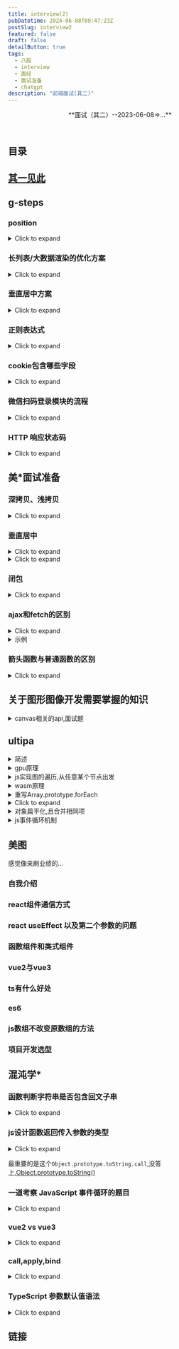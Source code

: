 ```yaml
---
title: interview(2)
pubDatetime: 2024-06-08T09:47:23Z
postSlug: interview2
featured: false
draft: false
detailButton: true
tags:
  - 八股
  - interview
  - 面经
  - 面试准备
  - chatgpt
description: "前端面试(其二)"
---
```


<header>**面试（其二）--2023-06-08=>...**</header>

## 目录

## [其一见此](/posts/interview1)

## g-steps

### position

<details>
<summary>Click to expand</summary>

position 属性被指定为从下面的值列表中选择的单个关键字.

取值

- static

该关键字指定元素使用正常的布局行为,即元素在文档常规流中当前的布局位置.此时 top, right, bottom, left 和 z-index 属性无效.

- relative

该关键字下,元素先放置在未添加定位时的位置,再在不改变页面布局的前提下调整元素位置（因此会在此元素未添加定位时所在位置留下空白）.position:relative 对 table-\*-group, table-row, table-column, table-cell, table-caption 元素无效.

- absolute

元素会被移出正常文档流,并不为元素预留空间,通过指定元素相对于最近的非 static 定位祖先元素的偏移,来确定元素位置.绝对定位的元素可以设置外边距（margins）,且不会与其他边距合并.

- fixed

元素会被移出正常文档流,并不为元素预留空间,而是通过指定元素相对于屏幕视口（viewport）的位置来指定元素位置.元素的位置在屏幕滚动时不会改变.打印时,元素会出现在的每页的固定位置.fixed 属性会创建新的层叠上下文.当元素祖先的 transform、perspective、filter 或 backdrop-filter 属性非 none 时,容器由视口改为该祖先.

- sticky

元素根据正常文档流进行定位,然后相对它的最近滚动祖先（nearest scrolling ancestor）和 containing block（最近块级祖先 nearest block-level ancestor）,包括 table-related 元素,基于 top、right、bottom 和 left 的值进行偏移.偏移值不会影响任何其他元素的位置. 该值总是创建一个新的层叠上下文（stacking context）.注意,一个 sticky 元素会“固定”在离它最近的一个拥有“滚动机制”的祖先上（当该祖先的 overflow 是 hidden、scroll、auto 或 overlay 时）,即便这个祖先不是最近的真实可滚动祖先.这有效地抑制了任何“sticky”行为（详情见 Github issue on W3C CSSWG）.

<footer class="relative text-right pr-10">
  from
  <cite class="absolute right-0">
    <a href="https://developer.mozilla.org/zh-CN/docs/Web/CSS/position">mdn</a>
  </cite>
</footer>

</details>

### 长列表/大数据渲染的优化方案

<details>
<summary>Click to expand</summary>
在前端开发中,处理长列表或大数据渲染时,需要采取优化策略以提高性能和用户体验.以下是几种常见的优化方案：

### 1. 虚拟滚动（Virtual Scrolling）

虚拟滚动是一种只渲染可视区域内的列表项的方法,避免了浏览器处理过多的DOM元素.只有当前可见的元素和少量的预渲染元素存在于DOM中,其余的元素则是虚拟的,不会被渲染.

- **实现**：通过计算可视区域和滚动位置,仅渲染可见的元素.可以使用一些库,如`react-window`、`react-virtualized`、`vue-virtual-scroll-list`等.

### 2. 分页（Pagination）

分页将数据分成多个页面,每次只加载一个页面的数据.用户可以通过分页控件来切换页面,避免一次性加载过多数据.

- **实现**：通过后端接口获取分页数据,根据当前页码请求对应的数据并渲染.

### 3. 懒加载（Lazy Loading）

懒加载是指在用户滚动到列表的底部或即将到达底部时,才加载新的数据项.这种方法可以减少初始加载时间和内存消耗.

- **实现**：监听滚动事件,当滚动到接近底部时,触发数据加载请求.

### 4. 优化数据结构和算法

处理大数据时,选择合适的数据结构和算法,可以显著提高性能.

- **实现**：使用高效的数据结构（如树、图、哈希表）和算法（如二分查找、动态规划）.

### 5. 使用Web Workers

Web Workers允许你在后台线程中运行脚本,避免阻塞主线程,适用于数据处理或计算密集型任务.

- **实现**：将计算密集型任务移到Web Worker中,主线程负责更新UI和处理用户交互.

### 6. 使用Intersection Observer API

Intersection Observer API可以用于实现懒加载,通过检测元素是否进入视口来触发加载.

- **实现**：创建一个Intersection Observer,当列表项进入视口时,加载并渲染数据.

### 示例代码：虚拟滚动实现

以下是一个使用Vue.js实现虚拟滚动的示例：

#### 1. 虚拟滚动组件

```vue
<template>
  <div class="virtual-list" ref="list" @scroll="handleScroll">
    <div class="spacer" :style="{ height: totalHeight + 'px' }"></div>
    <div
      v-for="(item, index) in visibleItems"
      :key="item.id"
      class="item"
      :style="{
        transform: `translateY(${(startIndex + index) * itemHeight}px)`,
      }"
    >
      {{ item.name }}
    </div>
  </div>
</template>

<script>
export default {
  props: {
    items: {
      type: Array,
      required: true,
    },
    itemHeight: {
      type: Number,
      required: true,
    },
    visibleCount: {
      type: Number,
      required: true,
    },
  },
  data() {
    return {
      startIndex: 0,
    };
  },
  computed: {
    totalHeight() {
      return this.items.length * this.itemHeight;
    },
    visibleItems() {
      return this.items.slice(
        this.startIndex,
        this.startIndex + this.visibleCount
      );
    },
  },
  methods: {
    handleScroll() {
      const scrollTop = this.$refs.list.scrollTop;
      this.startIndex = Math.floor(scrollTop / this.itemHeight);
    },
  },
};
</script>

<style>
.virtual-list {
  position: relative;
  overflow-y: auto;
  height: 400px; /* Example height */
}
.spacer {
  width: 100%;
}
.item {
  position: absolute;
  width: 100%;
  box-sizing: border-box;
}
</style>
```

#### 2. 使用虚拟滚动组件

```vue
<template>
  <div>
    <VirtualList :items="items" :itemHeight="50" :visibleCount="10" />
  </div>
</template>

<script>
import VirtualList from "./components/VirtualList.vue";

export default {
  components: {
    VirtualList,
  },
  data() {
    return {
      items: Array.from({ length: 1000 }, (v, k) => ({
        id: k,
        name: `Item ${k}`,
      })),
    };
  },
};
</script>
```

### 总结

长列表和大数据渲染的优化方案有很多种,具体选择哪种方案要根据实际需求和场景.虚拟滚动、分页、懒加载、优化数据结构和算法、使用Web Workers和Intersection Observer API都是常见的优化方法.通过合理运用这些方法,可以显著提高前端应用的性能和用户体验.

</details>

### 垂直居中方案

<details>
<summary>Click to expand</summary>

在前端开发中,垂直居中是一个常见的需求,根据不同的场景和要求,可以采用多种方法来实现.以下是几种常用的垂直居中方案：

### 1. Flexbox

使用Flexbox是实现垂直居中的最常用和最简便的方法之一.

```html
<div class="container">
  <div class="content">Centered Content</div>
</div>

<style>
  .container {
    display: flex;
    justify-content: center; /* 水平居中 */
    align-items: center; /* 垂直居中 */
    height: 100vh; /* 示例高度 */
    border: 1px solid black; /* 示例边框 */
  }
  .content {
    border: 1px solid red; /* 示例内容边框 */
  }
</style>
```

### 2. Grid Layout

使用CSS Grid布局也可以轻松实现垂直居中.

```html
<div class="container">
  <div class="content">Centered Content</div>
</div>

<style>
  .container {
    display: grid;
    place-items: center; /* 水平和垂直居中 */
    height: 100vh; /* 示例高度 */
    border: 1px solid black; /* 示例边框 */
  }
  .content {
    border: 1px solid red; /* 示例内容边框 */
  }
</style>
```

### 3. 使用绝对定位和transform

结合绝对定位和transform可以实现垂直居中.

```html
<div class="container">
  <div class="content">Centered Content</div>
</div>

<style>
  .container {
    position: relative;
    height: 100vh; /* 示例高度 */
    border: 1px solid black; /* 示例边框 */
  }
  .content {
    position: absolute;
    top: 50%;
    left: 50%;
    transform: translate(-50%, -50%);
    border: 1px solid red; /* 示例内容边框 */
  }
</style>
```

### 4. Table布局

使用表格布局的垂直居中方法适用于需要兼容旧版浏览器的情况.

```html
<div class="container">
  <div class="content">Centered Content</div>
</div>

<style>
  .container {
    display: table;
    height: 100vh; /* 示例高度 */
    width: 100%; /* 示例宽度 */
    border: 1px solid black; /* 示例边框 */
  }
  .content {
    display: table-cell;
    vertical-align: middle;
    text-align: center; /* 水平居中 */
    border: 1px solid red; /* 示例内容边框 */
  }
</style>
```

### 5. Line-Height方法（适用于单行文本）

对于单行文本,可以通过设置`line-height`等于容器高度来实现垂直居中.

```html
<div class="container">
  <div class="content">Centered Text</div>
</div>

<style>
  .container {
    height: 100px; /* 示例高度 */
    line-height: 100px; /* 行高等于高度 */
    text-align: center; /* 水平居中 */
    border: 1px solid black; /* 示例边框 */
  }
  .content {
    display: inline-block;
    vertical-align: middle; /* 兼容内联元素 */
    border: 1px solid red; /* 示例内容边框 */
  }
</style>
```

### 6. Flexbox with Column Direction

当子元素高度不确定时,可以使用Flexbox的列方向布局来实现垂直居中.

```html
<div class="container">
  <div class="content">Centered Content</div>
</div>

<style>
  .container {
    display: flex;
    flex-direction: column;
    justify-content: center; /* 垂直居中 */
    align-items: center; /* 水平居中 */
    height: 100vh; /* 示例高度 */
    border: 1px solid black; /* 示例边框 */
  }
  .content {
    border: 1px solid red; /* 示例内容边框 */
  }
</style>
```

### 总结

以上几种方法可以根据不同的场景和需求选择使用.Flexbox和Grid是最推荐的方法,因为它们简单且强大,适用于大多数现代浏览器.对于需要兼容旧版浏览器的项目,可以选择使用表格布局或绝对定位的方法.通过合理运用这些方法,可以轻松实现元素的垂直居中.

</details>

### 正则表达式

<details>
<summary>Click to expand</summary>

在JavaScript中,使用正则表达式（Regular Expression）来匹配邮箱地址是一种常见需求.一个匹配邮箱的正则表达式需要能够处理各种常见的邮箱格式,并且考虑一些边缘情况.以下是一个较为常用和健壮的匹配邮箱地址的正则表达式：

```javascript
const emailRegex = /^[a-zA-Z0-9._%+-]+@[a-zA-Z0-9.-]+\.[a-zA-Z]{2,}$/;

// 测试一些邮箱地址
const emails = [
  "example@example.com",
  "user.name+tag+sorting@example.com",
  "user_name@example.co.in",
  "user-name@sub.example.com",
  "user@sub-domain.example.com",
  "invalid-email@.com",
  "@example.com",
  "plainaddress",
  "email.example.com",
  "email@example@example.com",
  "email@111.222.333.44444",
];

emails.forEach(email => {
  console.log(`${email}: ${emailRegex.test(email)}`);
});
```

### 解释正则表达式

- `^`：匹配输入的开始位置.
- `[a-zA-Z0-9._%+-]+`：匹配邮箱用户名部分,可以包含字母、数字、点（`.`）、下划线（`_`）、百分号（`%`）、加号（`+`）和减号（`-`）.这部分要求至少一个字符.
- `@`：匹配邮箱地址中的`@`符号.
- `[a-zA-Z0-9.-]+`：匹配域名部分,可以包含字母、数字、点（`.`）和减号（`-`）.这部分要求至少一个字符.
- `\.`：匹配域名与顶级域之间的点（`.`）.
- `[a-zA-Z]{2,}`：匹配顶级域名部分,要求至少两个字母.
- `$`：匹配输入的结束位置.

### 使用示例

可以使用这个正则表达式来验证邮箱地址,如下：

```javascript
const email = "example@example.com";
const isValid = emailRegex.test(email);
console.log(`Is the email valid? ${isValid}`); // 输出: Is the email valid? true
```

### 注意事项

- 这个正则表达式没有考虑所有可能的邮箱格式,因为邮箱地址规范非常复杂.如果需要更复杂的验证,可以使用一些库,比如`validator`库中的`isEmail`函数.
- 不同的应用场景可能需要不同的验证规则,使用前请根据具体需求进行调整.

</details>

### cookie包含哪些字段

<details>
<summary>Click to expand</summary>

HTTP Cookie 是在服务器和客户端之间存储和传递少量数据的一种方式.Cookie 包含多个字段,每个字段都携带不同的信息.以下是Cookie的主要字段：

1. **Name**（名称）

   - 描述：Cookie 的名称,标识这个 Cookie 的唯一键.
   - 示例：`sessionId`

2. **Value**（值）

   - 描述：Cookie 的值,存储具体的数据.
   - 示例：`38afes7a8`

3. **Domain**（域）

   - 描述：指定哪些域可以访问这个 Cookie.如果没有指定,则默认是创建该 Cookie 的域（不含子域）.
   - 示例：`.example.com`（允许所有子域访问）

4. **Path**（路径）

   - 描述：指定这个 Cookie 对哪个路径可见.默认是创建该 Cookie 的路径（不含子路径）.
   - 示例：`/account`（只有在访问 `/account` 路径时,浏览器才会发送这个 Cookie）

5. **Expires**（过期时间）

   - 描述：设置 Cookie 的过期时间,绝对时间.如果设置了这个字段,当时间到期时,浏览器会自动删除这个 Cookie.
   - 示例：`Expires=Wed, 09 Jun 2021 10:18:14 GMT`

6. **Max-Age**

   - 描述：设置 Cookie 的过期时间,相对时间（秒）.比 `Expires` 更精确,优先级也更高.
   - 示例：`Max-Age=3600`（表示 Cookie 会在 3600 秒后过期）

7. **Secure**（安全）

   - 描述：指定 Cookie 只能通过 HTTPS 协议发送.设置了这个字段后,Cookie 只能在加密的请求中发送.
   - 示例：`Secure`

8. **HttpOnly**

   - 描述：指定 Cookie 不能通过 JavaScript 的 `Document.cookie` 访问.防止跨站脚本（XSS）攻击获取 Cookie.
   - 示例：`HttpOnly`

9. **SameSite**
   - 描述：防止跨站请求伪造（CSRF）攻击,指定 Cookie 的发送策略.
     - `Strict`：完全禁止第三方网站请求带上这个 Cookie.
     - `Lax`：大部分情况禁止第三方网站请求带上这个 Cookie,除非是导航到目标网址的 GET 请求.
     - `None`：允许跨站请求携带这个 Cookie,但必须设置 `Secure` 字段.
   - 示例：`SameSite=Lax`

### 示例

下面是一个包含所有主要字段的 Cookie 示例：

```http
Set-Cookie: sessionId=38afes7a8; Domain=example.com; Path=/; Expires=Wed, 09 Jun 2021 10:18:14 GMT; Max-Age=3600; Secure; HttpOnly; SameSite=Lax
```

### 详细解释

- `sessionId=38afes7a8`: Cookie 的名称是 `sessionId`,值是 `38afes7a8`.
- `Domain=example.com`: 这个 Cookie 对 `example.com` 及其子域可见.
- `Path=/`: 这个 Cookie 对整个网站可见.
- `Expires=Wed, 09 Jun 2021 10:18:14 GMT`: 这个 Cookie 会在 2021 年 6 月 9 日 10:18:14 到期.
- `Max-Age=3600`: 这个 Cookie 会在 3600 秒后过期.
- `Secure`: 这个 Cookie 只能通过 HTTPS 发送.
- `HttpOnly`: 这个 Cookie 不能被 JavaScript 访问.
- `SameSite=Lax`: 这个 Cookie 的发送策略是 Lax.

### 注意事项

- **Domain 和 Path**：确保设置正确,否则 Cookie 可能不会被发送到服务器.
- **Secure**：在处理敏感信息时,应设置此属性以确保 Cookie 仅通过加密连接发送.
- **HttpOnly**：保护 Cookie 免受 XSS 攻击.
- **SameSite**：根据需要选择合适的策略,以防范 CSRF 攻击.

了解并正确设置这些字段,有助于确保 Cookie 的安全和正确传输.

</details>

### 微信扫码登录模块的流程

<details>
<summary>Click to expand</summary>

微信扫码登录是一种常见的第三方登录方式,通过扫描二维码,用户可以快速登录到网站或应用.以下是微信扫码登录模块的详细流程：

### 1. 申请并配置微信开放平台

- **申请微信开放平台账号**：注册并登录微信开放平台.
- **创建应用**：在微信开放平台创建一个新的应用,获取`AppID`和`AppSecret`.
- **配置域名**：在微信开放平台的应用设置中配置授权回调域名.

### 2. 在前端显示二维码

- **向微信请求二维码**：前端向后端发起请求,后端请求微信接口生成登录二维码.
- **显示二维码**：前端将生成的二维码展示给用户.

### 3. 用户扫描二维码

- **打开微信扫一扫**：用户使用微信客户端扫描二维码.
- **确认授权**：用户在微信客户端确认授权登录.

### 4. 微信回调并获取临时登录凭证（`code`）

- **微信回调**：用户确认授权后,微信会重定向到回调地址,并携带临时凭证（`code`）.
- **获取临时凭证**：前端通过URL参数获取`code`.

### 5. 后端使用临时凭证获取访问令牌

- **请求微信接口**：后端使用`AppID`、`AppSecret`和`code`请求微信的接口,获取访问令牌和用户信息.

### 6. 获取用户信息并登录

- **请求用户信息**：后端使用访问令牌请求微信用户信息接口,获取用户的详细信息.
- **创建或更新用户**：根据获取的用户信息,创建新用户或更新已有用户的信息.
- **生成会话**：后端生成登录会话,返回给前端,完成登录流程.

### 详细流程图

1. **前端显示二维码**

   - 前端请求后端API：`GET /api/wechat/qrcode`
   - 后端调用微信接口生成二维码并返回给前端
   - 前端显示二维码

2. **用户扫描二维码**

   - 用户使用微信客户端扫描二维码

3. **微信回调并获取`code`**

   - 微信重定向到回调地址：`https://yourdomain.com/callback?code=CODE`
   - 前端获取URL中的`code`

4. **后端获取访问令牌**

   - 前端将`code`发送给后端：`POST /api/wechat/login`
   - 后端请求微信接口：`https://api.weixin.qq.com/sns/oauth2/access_token?appid=APPID&secret=SECRET&code=CODE&grant_type=authorization_code`
   - 微信返回访问令牌和用户信息

5. **后端获取用户信息并登录**
   - 后端使用访问令牌请求微信用户信息接口：`https://api.weixin.qq.com/sns/userinfo?access_token=ACCESS_TOKEN&openid=OPENID`
   - 微信返回用户信息
   - 后端创建或更新用户信息,生成会话并返回给前端
   - 前端接收会话信息,完成登录

### 示例代码

#### 前端代码

```html
<!doctype html>
<html lang="en">
  <head>
    <meta charset="UTF-8" />
    <title>微信扫码登录</title>
    <script src="https://cdn.bootcdn.net/ajax/libs/jquery/3.6.0/jquery.min.js"></script>
  </head>
  <body>
    <div id="qrcode"></div>

    <script>
      $(document).ready(function () {
        $.get("/api/wechat/qrcode", function (data) {
          $("#qrcode").html('<img src="' + data.qrCodeUrl + '" />');
        });

        function checkLoginStatus() {
          $.get("/api/wechat/check-login", function (data) {
            if (data.loggedIn) {
              window.location.href = "/dashboard"; // 登录成功跳转
            } else {
              setTimeout(checkLoginStatus, 1000); // 未登录,继续轮询
            }
          });
        }

        checkLoginStatus();
      });
    </script>
  </body>
</html>
```

#### 后端代码（Node.js 示例）

```javascript
const express = require("express");
const axios = require("axios");
const app = express();
const port = 3000;

const appID = "YOUR_APPID";
const appSecret = "YOUR_APPSECRET";
const redirectUri = "https://yourdomain.com/callback";

let qrCodeUrl;

// 生成二维码
app.get("/api/wechat/qrcode", (req, res) => {
  const state = "random_state_string"; // 用于防止CSRF攻击
  qrCodeUrl = `https://open.weixin.qq.com/connect/qrconnect?appid=${appID}&redirect_uri=${encodeURIComponent(
    redirectUri
  )}&response_type=code&scope=snsapi_login&state=${state}#wechat_redirect`;
  res.json({ qrCodeUrl });
});

// 回调处理
app.get("/callback", async (req, res) => {
  const code = req.query.code;
  const url = `https://api.weixin.qq.com/sns/oauth2/access_token?appid=${appID}&secret=${appSecret}&code=${code}&grant_type=authorization_code`;
  const response = await axios.get(url);
  const accessToken = response.data.access_token;
  const openId = response.data.openid;

  // 获取用户信息
  const userInfoUrl = `https://api.weixin.qq.com/sns/userinfo?access_token=${accessToken}&openid=${openId}`;
  const userInfoResponse = await axios.get(userInfoUrl);
  const userInfo = userInfoResponse.data;

  // 创建或更新用户信息,生成会话（示例代码）
  // 假设你有一个用户数据库,可以根据 userInfo.openid 查找或创建用户
  // 这里直接返回成功登录页面
  res.send(`<script>window.location.href='/dashboard';</script>`);
});

// 检查登录状态（轮询示例）
app.get("/api/wechat/check-login", (req, res) => {
  // 根据你的应用逻辑,检查用户是否已登录
  const loggedIn = true; // 这里是示例,应该根据实际登录状态返回
  res.json({ loggedIn });
});

app.listen(port, () => {
  console.log(`Server running at http://localhost:${port}`);
});
```

### 总结

微信扫码登录的流程主要包括：

1. 申请并配置微信开放平台.
2. 前端显示二维码.
3. 用户扫描二维码并确认授权.
4. 微信回调并获取临时登录凭证.
5. 后端使用凭证获取访问令牌和用户信息.
6. 后端创建或更新用户信息,并生成登录会话.

通过上述步骤,可以实现一个完整的微信扫码登录模块.

</details>

### HTTP 响应状态码

<details>
<summary>Click to expand</summary>

HTTP 响应状态码是服务器返回给客户端的三位数字代码,用于表示 HTTP 请求的处理结果.以下是常见的 HTTP 响应状态码及其解释：

### 1xx: Informational (信息性状态码)

- **100 Continue**：服务器已接收到请求头,客户端可以继续发送请求体.
- **101 Switching Protocols**：服务器将遵从客户端的请求切换到另一个协议.

### 2xx: Success (成功状态码)

- **200 OK**：请求成功,服务器返回请求的资源.
- **201 Created**：请求成功并且服务器创建了新的资源.
- **202 Accepted**：服务器已接受请求,但尚未处理.
- **204 No Content**：服务器成功处理了请求,但没有返回任何内容.

### 3xx: Redirection (重定向状态码)

- **301 Moved Permanently**：请求的资源已永久移动到新 URL.
- **302 Found**：请求的资源临时移动到新 URL.
- **303 See Other**：请求的资源可以在另一个 URL 通过 GET 方法获取.
- **304 Not Modified**：资源未修改,自上次请求以来未改变.
- **307 Temporary Redirect**：请求的资源临时移动到新 URL,且应该使用原有的 HTTP 方法进行请求.
- **308 Permanent Redirect**：请求的资源永久移动到新 URL,且应该使用原有的 HTTP 方法进行请求.

### 4xx: Client Error (客户端错误状态码)

- **400 Bad Request**：请求无效或语法错误.
- **401 Unauthorized**：请求需要身份验证.
- **403 Forbidden**：服务器拒绝请求,即使身份验证成功.
- **404 Not Found**：请求的资源不存在.
- **405 Method Not Allowed**：请求方法不被允许.
- **408 Request Timeout**：服务器等待客户端发送请求时间过长,超时.
- **409 Conflict**：请求与服务器的当前状态冲突.
- **410 Gone**：请求的资源已永久删除,不再可用.
- **413 Payload Too Large**：请求体过大,服务器无法处理.
- **414 URI Too Long**：请求的 URI 过长,服务器无法处理.
- **415 Unsupported Media Type**：请求的媒体格式不受支持.
- **429 Too Many Requests**：客户端在一定时间内发送了太多请求.

### 5xx: Server Error (服务器错误状态码)

- **500 Internal Server Error**：服务器内部错误,无法完成请求.
- **501 Not Implemented**：服务器不支持请求的功能.
- **502 Bad Gateway**：服务器作为网关或代理时,从上游服务器接收到无效响应.
- **503 Service Unavailable**：服务器暂时不可用（超载或维护）.
- **504 Gateway Timeout**：服务器作为网关或代理时,未能及时从上游服务器接收到响应.
- **505 HTTP Version Not Supported**：服务器不支持请求中使用的 HTTP 版本.

### 详细解释和使用场景

#### 200 OK

- **解释**：请求已成功,服务器返回请求的资源.
- **使用场景**：GET 请求成功返回资源、POST 请求成功返回处理结果等.

#### 201 Created

- **解释**：请求已成功,并且服务器创建了一个新的资源.
- **使用场景**：POST 请求成功创建资源,如新用户注册、添加新条目等.

#### 301 Moved Permanently

- **解释**：请求的资源已永久移动到新 URL,客户端应使用新 URL 进行访问.
- **使用场景**：网站重构,旧链接永久重定向到新链接.

#### 401 Unauthorized

- **解释**：请求需要用户身份验证.
- **使用场景**：访问受保护的资源时,需要用户登录或提供 API 密钥.

#### 403 Forbidden

- **解释**：服务器理解请求但拒绝执行.
- **使用场景**：用户权限不足,无法访问资源.

#### 404 Not Found

- **解释**：请求的资源在服务器上不存在.
- **使用场景**：用户访问了不存在的网页或资源.

#### 500 Internal Server Error

- **解释**：服务器遇到未知错误,无法完成请求.
- **使用场景**：服务器端代码错误、异常处理失败等.

#### 503 Service Unavailable

- **解释**：服务器当前无法处理请求,可能会在短时间内恢复.
- **使用场景**：服务器维护、过载时返回.

### 总结

HTTP 响应状态码提供了丰富的信息,帮助开发者理解和处理客户端与服务器之间的通信.了解和正确使用这些状态码,有助于提升应用程序的健壮性和用户体验.

</details>

## 美\*面试准备

### 深拷贝、浅拷贝

<details>
<summary>Click to expand</summary>

在编程中,拷贝对象时有两种主要方式：浅拷贝和深拷贝.了解这两种拷贝方式对于处理复杂数据结构非常重要,特别是在需要维护数据一致性和防止意外修改时.

### 浅拷贝

浅拷贝是对对象的顶层属性进行拷贝,如果属性是引用类型（如对象或数组）,那么拷贝的是引用地址,因此修改其中一个对象的引用类型属性,会影响到另一个对象.

#### 实现方式

1. **使用Object.assign()**

```javascript
const original = { a: 1, b: { c: 2 } };
const copy = Object.assign({}, original);

copy.b.c = 3;
console.log(original.b.c); // 输出: 3,原对象也被修改
```

2. **使用扩展运算符（spread syntax）**

```javascript
const original = { a: 1, b: { c: 2 } };
const copy = { ...original };

copy.b.c = 3;
console.log(original.b.c); // 输出: 3,原对象也被修改
```

### 深拷贝

深拷贝会递归地拷贝对象的所有层级,包括所有嵌套的对象和数组,因此拷贝后的对象与原对象完全独立,互不影响.

#### 实现方式

1. **使用 JSON 序列化和反序列化**

```javascript
const original = { a: 1, b: { c: 2 } };
const copy = JSON.parse(JSON.stringify(original));

copy.b.c = 3;
console.log(original.b.c); // 输出: 2,原对象未被修改
```

注意：这种方法不适用于拷贝包含函数、`undefined`、`Date`等特殊对象类型的对象.

2. **使用递归函数**

```javascript
function deepClone(obj) {
  if (obj === null || typeof obj !== "object") {
    return obj;
  }

  if (Array.isArray(obj)) {
    const copy = [];
    for (let i = 0; i < obj.length; i++) {
      copy[i] = deepClone(obj[i]);
    }
    return copy;
  }

  const copy = {};
  for (const key in obj) {
    if (obj.hasOwnProperty(key)) {
      copy[key] = deepClone(obj[key]);
    }
  }
  return copy;
}

const original = { a: 1, b: { c: 2 } };
const copy = deepClone(original);

copy.b.c = 3;
console.log(original.b.c); // 输出: 2,原对象未被修改
```

### 何时使用浅拷贝和深拷贝

- **浅拷贝**：

  - 适用于只需要拷贝对象的顶层属性时.
  - 当对象的嵌套层次较浅,并且嵌套对象不需要独立于原对象时.
  - 性能相对较好,因为不需要递归处理嵌套对象.

- **深拷贝**：
  - 适用于需要完全独立的对象副本时,尤其是处理嵌套对象时.
  - 对象层次较深,且嵌套对象需要独立于原对象时.
  - 性能相对较差,因为需要递归处理所有层级的对象.

### 总结

理解浅拷贝和深拷贝的区别以及如何实现它们,对于避免数据引用带来的副作用非常重要.在实际开发中,应根据具体需求选择适合的拷贝方式,以确保程序的正确性和性能.

</details>

### 垂直居中

<details>
<summary>Click to expand</summary>

使用 Tailwind CSS 实现垂直居中可以通过多种方法完成.以下是一些常见的实现方式：

### 1. 使用 Flexbox

```html
<div class="h-screen flex items-center">
  <div class="content">居中内容</div>
</div>
```

解释：

- `h-screen`: 设置容器的高度为视口高度.
- `flex`: 使容器成为 flex 容器.
- `items-center`: 垂直居中内容.

### 2. 使用 Grid 布局

```html
<div class="h-screen grid place-items-center">
  <div class="content">居中内容</div>
</div>
```

解释：

- `h-screen`: 设置容器的高度为视口高度.
- `grid`: 使容器成为 grid 容器.
- `place-items-center`: 同时水平和垂直居中内容.

### 3. 使用绝对定位和 transform

```html
<div class="relative h-screen">
  <div class="absolute top-1/2 transform -translate-y-1/2">居中内容</div>
</div>
```

解释：

- `relative`: 使容器相对定位.
- `h-screen`: 设置容器的高度为视口高度.
- `absolute`: 使内容绝对定位.
- `top-1/2`: 将内容的顶部定位在容器高度的一半.
- `transform -translate-y-1/2`: 使用 transform 将内容向上移动自身高度的一半,实现垂直居中.

### 4. 使用内联块和负边距

这种方法适用于已知元素高度的情况.

```html
<div class="relative h-screen">
  <div class="inline-block align-middle">
    <!-- This empty span is used to vertically center the inline-block element -->
    <span class="inline-block h-full align-middle"></span>
    <div class="inline-block align-middle">居中内容</div>
  </div>
</div>
```

解释：

- `relative`: 使容器相对定位.
- `h-screen`: 设置容器的高度为视口高度.
- `inline-block align-middle`: 使用 `inline-block` 和 `align-middle` 来实现垂直居中.

### 5. 使用表格布局

```html
<div class="table w-full h-screen">
  <div class="table-cell align-middle">居中内容</div>
</div>
```

解释：

- `table`: 使容器显示为表格.
- `w-full h-screen`: 设置容器的宽度为 100% 和高度为视口高度.
- `table-cell align-middle`: 使用表格单元格的垂直居中对齐方式.

### 示例总结

以上示例中,使用 Flexbox 和 Grid 是最推荐的方法,因为它们更现代化且灵活,能够适应各种布局需求.Tailwind CSS 提供了便捷的工具类,可以轻松实现这些布局.

选择哪种方法取决于你的具体需求和布局情况,通常情况下 Flexbox 是最常用的方式.

</details>

<details>
<summary>Click to expand</summary>

- flex

```html
<div class="h-[100px] flex items-center bg-black my-10">
  <div class="bg-white">居中内容</div>
</div>
```

<div class="h-[100px] flex items-center bg-black my-10">
  <div class="bg-white text-black">居中内容</div>
</div>

- transform

```html
<div class="relative bg-black h-[100px]">
  <div class="absolute top-1/2 -translate-y-1/2 bg-white">居中内容</div>
</div>
```

<div class="relative bg-black h-[100px]">
  <div class="absolute top-1/2 -translate-y-1/2 bg-white text-black">
    居中内容
  </div>
</div>

</details>

### 闭包

<details>
<summary>Click to expand</summary>
闭包是 JavaScript（以及其他编程语言）中的一个重要概念,它允许函数访问并操作它们外部作用域（即定义它们的环境）中的变量.理解闭包对于编写高效、模块化和可维护的代码非常重要.以下是对闭包的详细解释：

### 闭包的定义

闭包是指函数在定义时,能够记住并访问其词法作用域（即在函数定义时的环境）中的变量,即使函数在其定义的词法作用域之外执行.

### 闭包的原理

在 JavaScript 中,每当一个函数被创建时,闭包就会被创建.函数内部可以访问到其外部的变量,即使在该函数外部执行时,仍然能够访问这些变量.

### 例子

#### 基本例子

```javascript
function outerFunction() {
  let outerVariable = "I am outside!";

  function innerFunction() {
    console.log(outerVariable); // 可以访问到 outerVariable
  }

  return innerFunction;
}

const myInnerFunction = outerFunction();
myInnerFunction(); // 输出: I am outside!
```

在这个例子中,`innerFunction` 是一个闭包,因为它可以访问并“记住” `outerFunction` 作用域中的 `outerVariable`,即使 `outerFunction` 已经执行完毕.

#### 更复杂的例子

```javascript
function createCounter() {
  let count = 0;

  return {
    increment: function () {
      count++;
      console.log(count);
    },
    decrement: function () {
      count--;
      console.log(count);
    },
  };
}

const counter = createCounter();
counter.increment(); // 输出: 1
counter.increment(); // 输出: 2
counter.decrement(); // 输出: 1
```

在这个例子中,`createCounter` 返回一个对象,这个对象包含两个方法 `increment` 和 `decrement`.这两个方法都是闭包,因为它们可以访问 `createCounter` 作用域中的 `count` 变量.

### 闭包的应用场景

1. **数据封装**：
   闭包可以用于创建私有变量和方法,从而实现数据封装.

   ```javascript
   function createPrivateCounter() {
     let count = 0;
     return {
       increment: function () {
         count++;
         console.log(count);
       },
       getCount: function () {
         return count;
       },
     };
   }

   const privateCounter = createPrivateCounter();
   privateCounter.increment(); // 输出: 1
   console.log(privateCounter.getCount()); // 输出: 1
   ```

2. **函数工厂**：
   闭包可以用于创建函数工厂,根据传入的参数生成不同的函数.

   ```javascript
   function createGreeting(greeting) {
     return function (name) {
       console.log(greeting + ", " + name);
     };
   }

   const sayHello = createGreeting("Hello");
   const sayHi = createGreeting("Hi");

   sayHello("Alice"); // 输出: Hello, Alice
   sayHi("Bob"); // 输出: Hi, Bob
   ```

3. **回调函数和事件处理**：
   闭包常用于回调函数和事件处理,确保在异步操作中仍然能够访问正确的变量.

   ```javascript
   function delayedGreeting(name) {
     setTimeout(function () {
       console.log("Hello, " + name);
     }, 1000);
   }

   delayedGreeting("Alice"); // 1秒后输出: Hello, Alice
   ```

### 闭包的注意事项

1. **内存泄漏**：
   由于闭包会保留对其外部作用域变量的引用,可能会导致内存泄漏.因此,需要注意避免过度使用闭包,尤其是在创建大量对象时.

2. **性能问题**：
   使用闭包可能会增加内存使用,影响性能.在高性能要求的场景中,需要谨慎使用闭包.

### 总结

闭包是 JavaScript 中非常强大且重要的概念,理解闭包有助于编写更灵活、模块化和安全的代码.通过闭包,可以实现数据封装、创建函数工厂、处理回调函数和事件等功能.然而,在使用闭包时,也需要注意可能带来的内存泄漏和性能问题.

</details>

### ajax和fetch的区别

<details>
<summary>Click to expand</summary>

Ajax（Asynchronous JavaScript and XML）和 Fetch 都是用于在 Web 应用程序中进行网络请求的技术,但它们之间有一些重要的区别.

### 1. 发展历史

- **Ajax**：Ajax 是一种传统的技术,最初是由 Microsoft 的工程师 Jesse James Garrett 在 2005 年提出的概念.它通过使用 XMLHttpRequest 对象实现在不重新加载整个页面的情况下与服务器进行数据交换.
- **Fetch**：Fetch 是 Web API 的一部分,是现代浏览器原生提供的一种方式,用于发起和处理 HTTP 请求.Fetch 在 ES6 中被引入,旨在提供一种更简洁、更强大的方式来进行网络请求.

### 2. API 设计

- **Ajax**：Ajax 使用 XMLHttpRequest 对象来执行异步请求,并提供了一种事件驱动的编程模型,例如 `onreadystatechange` 事件和回调函数.
- **Fetch**：Fetch 提供了一组现代化的 API,使用 Promise 对象进行异步操作.它使用 `fetch()` 方法来发送请求,并返回一个 Promise 对象,可以通过 `.then()` 方法处理响应.

### 3. 使用方法

- **Ajax**：使用 Ajax 时,需要手动创建 XMLHttpRequest 对象,然后设置请求的参数（例如 URL、请求方法、请求头等）,最后通过调用 `open()` 和 `send()` 方法来发送请求.此外,需要在 `onreadystatechange` 事件中处理响应.

- **Fetch**：Fetch 使用更简单的 API.只需调用 `fetch()` 方法,并传入要请求的 URL 和选项参数即可.Fetch 会返回一个 Promise 对象,可以通过 `.then()` 方法来处理响应,也可以使用 `async/await` 语法来处理异步操作.

### 4. 支持性

- **Ajax**：Ajax 是一个老旧的技术,但由于其广泛的应用,目前几乎所有的主流浏览器都支持 XMLHttpRequest 对象,因此可以在大多数环境中使用.

- **Fetch**：Fetch 是一种现代化的 API,它的支持性取决于浏览器对 ES6 和 Fetch API 的支持.目前,大多数主流浏览器（包括 Chrome、Firefox、Safari 和 Edge）都支持 Fetch,但在某些老旧的浏览器中可能需要使用 Polyfill 进行兼容处理.

### 5. 功能和特性

- **Ajax**：Ajax 是一个相对底层的技术,只提供了基本的异步请求和响应处理功能.对于复杂的功能,例如跨域请求、请求取消、请求超时等,需要额外的代码来实现.

- **Fetch**：Fetch 是一个更高级、更现代化的 API,提供了更多的功能和特性.例如,Fetch 支持 Promise 对象、可自定义请求头、可配置请求缓存模式、支持跨域请求和请求取消等功能.

### 6. 使用场景

- **Ajax**：由于其传统的、较低级别的 API 设计,Ajax 更适用于简单的数据交换场景,例如从服务器加载一些数据或提交表单等.

- **Fetch**：由于其现代化的 API 设计和丰富的功能特性,Fetch 更适用于复杂的数据交互场景,例如处理 RESTful API、执行 GraphQL 查询、使用 Service Worker 进行离线缓存等.

### 总结

Ajax 和 Fetch 都是用于在 Web 应用程序中进行网络请求的技术,但它们之间有着明显的区别.Ajax 是一种传统的技术,使用 XMLHttpRequest 对象进行异步请求；而 Fetch 是一种现代化的 API,使用 Promise 对象进行异步操作,并提供了更简洁、更强大的功能和特性.在选择使用哪种技术时,需要根据具体的需求和环境来进行考虑.

</details>

<details>
<summary>示例</summary>

下面我将为你提供一个简单的示例,分别演示如何使用 Ajax 和 Fetch 发起 GET 请求,获取远程服务器上的数据.

### 使用 Ajax 发起 GET 请求

```html
<!doctype html>
<html lang="en">
  <head>
    <meta charset="UTF-8" />
    <meta name="viewport" content="width=device-width, initial-scale=1.0" />
    <title>Ajax GET Request</title>
  </head>
  <body>
    <div id="result"></div>

    <script>
      // 创建 XMLHttpRequest 对象
      var xhr = new XMLHttpRequest();

      // 配置请求
      xhr.open("GET", "https://jsonplaceholder.typicode.com/posts/1", true);

      // 注册事件处理程序,处理请求完成时的操作
      xhr.onreadystatechange = function () {
        if (xhr.readyState === XMLHttpRequest.DONE) {
          if (xhr.status === 200) {
            // 处理成功响应
            document.getElementById("result").textContent = xhr.responseText;
          } else {
            // 处理请求失败
            console.error("Request failed:", xhr.status);
          }
        }
      };

      // 发送请求
      xhr.send();
    </script>
  </body>
</html>
```

### 使用 Fetch 发起 GET 请求

```html
<!doctype html>
<html lang="en">
  <head>
    <meta charset="UTF-8" />
    <meta name="viewport" content="width=device-width, initial-scale=1.0" />
    <title>Fetch GET Request</title>
  </head>
  <body>
    <div id="result"></div>

    <script>
      // 发起 GET 请求
      fetch("https://jsonplaceholder.typicode.com/posts/1")
        .then(response => {
          // 检查请求状态
          if (!response.ok) {
            throw new Error("Network response was not ok");
          }
          // 将响应转换为 JSON 格式
          return response.json();
        })
        .then(data => {
          // 处理 JSON 数据
          document.getElementById("result").textContent = JSON.stringify(data);
        })
        .catch(error => {
          // 处理请求错误
          console.error("There was a problem with the fetch operation:", error);
        });
    </script>
  </body>
</html>
```

这两个示例都会向 https://jsonplaceholder.typicode.com/posts/1 发起 GET 请求,并将响应数据显示在页面上.Ajax 示例使用 XMLHttpRequest 对象,而 Fetch 示例使用 Fetch API,你可以对比两者之间的差异.

</details>

### 箭头函数与普通函数的区别

<details>
<summary>Click to expand</summary>
箭头函数和普通函数在 JavaScript 中有一些重要的区别,这些区别涉及到函数的行为、作用域、this 关键字等方面.

### 1. 语法形式

- **普通函数**：使用 `function` 关键字定义函数.

  ```javascript
  function regularFunction() {
    // 函数体
  }
  ```

- **箭头函数**：使用 `=>` 符号定义函数.

  ```javascript
  const arrowFunction = () => {
    // 函数体
  };
  ```

### 2. this 关键字的绑定

- **普通函数**：普通函数的 this 关键字在函数被调用时动态绑定,取决于调用它的上下文.

- **箭头函数**：箭头函数的 this 关键字指向其定义时的词法作用域,而不是调用时的上下文.

### 3. arguments 对象

- **普通函数**：普通函数中可以使用 `arguments` 对象来访问传递给函数的参数列表.

- **箭头函数**：箭头函数没有自己的 `arguments` 对象,但可以使用剩余参数语法 `...args` 来获取参数列表.

### 4. new 关键字的使用

- **普通函数**：普通函数可以作为构造函数使用,通过 `new` 关键字调用,创建一个新的对象.

- **箭头函数**：箭头函数不能被用作构造函数,不能通过 `new` 关键字来调用.

### 5. 嵌套函数的行为

- **普通函数**：普通函数的嵌套函数中的 this 关键字会动态绑定,取决于调用嵌套函数的上下文.

- **箭头函数**：箭头函数的嵌套函数中的 this 关键字继承自外部箭头函数,指向外部词法作用域.

### 6. 返回值

- **普通函数**：普通函数可以有多个返回值,并且可以使用 `return` 语句来返回值.

- **箭头函数**：箭头函数可以有一个返回值,并且如果函数体只有一条表达式,则可以省略 `{}` 和 `return` 关键字.

### 总结

箭头函数和普通函数之间有一些重要的区别,特别是在 this 关键字的绑定、arguments 对象的使用、作为构造函数的行为等方面.根据具体的需求和上下文,选择合适的函数形式是非常重要的.箭头函数适用于简单的函数表达式,以及在不需要动态绑定 this 的情况下；而普通函数适用于更复杂的函数逻辑,以及需要作为构造函数使用的情况.

</details>

## 关于图形图像开发需要掌握的知识

<details>
<summary>canvas相关的api,面试题</summary>

在面试中,涉及 HTML5 Canvas 的问题可能会涵盖基础知识、API 的使用、实际应用场景以及性能优化等方面.以下是一些常见的面试问题以及相应的解答和示例代码：

### 基础知识

1. **什么是 Canvas？Canvas 的用途是什么？**

   - **回答**：Canvas 是 HTML5 提供的一个用于绘制图形的元素.通过 JavaScript 可以在上面绘制各种图形,如线条、矩形、圆形、文本、图像等,常用于游戏开发、数据可视化、图像处理等.

2. **如何在 HTML 中创建 Canvas 元素？**
   - **回答**：可以使用 `<canvas>` 标签创建 Canvas 元素,并设置宽度和高度.
   - **示例**：

```html
<canvas id="myCanvas" width="500" height="400"></canvas>
```

3. **如何获取 Canvas 的绘图上下文？有什么类型的绘图上下文？**
   - **回答**：可以使用 `getContext` 方法获取绘图上下文,常用的上下文类型是 "2d" 和 "webgl".
   - **示例**：

```javascript
const canvas = document.getElementById("myCanvas");
const ctx = canvas.getContext("2d");
```

### API 使用

4. **如何绘制一个矩形？**
   - **回答**：可以使用 `fillRect` 方法绘制填充的矩形,或使用 `strokeRect` 方法绘制矩形边框.
   - **示例**：

```javascript
ctx.fillStyle = "blue";
ctx.fillRect(50, 50, 150, 100);

ctx.strokeStyle = "red";
ctx.strokeRect(50, 50, 150, 100);
```


<RectDemo />

5. **如何绘制一条直线？**
   - **回答**：可以使用 `moveTo` 方法设置起点,使用 `lineTo` 方法设置终点,然后用 `stroke` 方法绘制.
   - **示例**：

```javascript
ctx.beginPath();
ctx.moveTo(50, 50);
ctx.lineTo(200, 200);
ctx.stroke();
```


<LineDemo />

6. **如何绘制圆形或弧形？** - **回答**：可以使用 `arc` 方法绘制圆形或弧形. - **示例**：

```javascript
ctx.beginPath();
ctx.arc(150, 100, 50, 0, Math.PI * 2); // 圆形 ctx.fill();
```


<ArcDemo />

`void ctx.arc(x, y, radius, startAngle, endAngle, anticlockwise);`

1. **如何绘制文本？**
   - **回答**：可以使用 `fillText` 或 `strokeText` 方法绘制填充或边框文本.
   - **示例**：

```javascript
ctx.font = "30px Arial";
ctx.fillStyle = "green";
ctx.fillText("Hello Canvas", 50, 150);

ctx.strokeStyle = "blue";
ctx.strokeText("Hello Canvas", 50, 200);
```

8. **如何绘制图像？**
   - **回答**：可以使用 `drawImage` 方法绘制图像.
   - **示例**：

```javascript
const img = new Image();
img.src = "path/to/image.webp";
img.onload = () => {
  ctx.drawImage(img, 50, 50, 200, 150);
};
```

### 实际应用

9. **如何清空 Canvas？**
   - **回答**：可以使用 `clearRect` 方法清空 Canvas.
   - **示例**：

```javascript
ctx.clearRect(0, 0, canvas.width, canvas.height);
```

10. **如何在 Canvas 中处理动画？**
    - **回答**：可以使用 `requestAnimationFrame` 方法创建动画循环.
    - **示例**：

```javascript
let x = 0;
function animate() {
  ctx.clearRect(0, 0, canvas.width, canvas.height);
  ctx.fillRect(x, 50, 50, 50);
  x += 1;
  requestAnimationFrame(animate);
}
animate();
```

### 性能优化

11. **Canvas 性能优化的一些方法是什么？**
    - **回答**：可以使用离屏 Canvas、减少重绘区域、优化绘图算法、使用 `requestAnimationFrame` 进行动画控制等方法进行性能优化.

### 高级问题

12. **Canvas 与 SVG 的区别是什么？什么时候使用 Canvas,什么时候使用 SVG？**
    - **回答**：Canvas 是立即模式绘图,适合大量像素操作和动画,SVG 是保留模式绘图,适合静态矢量图和可交互的图形.Canvas 用于游戏、图像处理等需要高性能绘制的场景,SVG 用于需要高质量和可缩放图形的场景.

### 示例项目

13. **如何在 Canvas 上实现一个简单的绘图应用？**
    - **回答**：需要处理鼠标事件来绘制图形.
    - **示例**：

```javascript
const canvas = document.getElementById("myCanvas");
const ctx = canvas.getContext("2d");
let drawing = false;

canvas.addEventListener("mousedown", () => {
  drawing = true;
});
canvas.addEventListener("mouseup", () => {
  drawing = false;
  ctx.beginPath();
});
canvas.addEventListener("mousemove", draw);

function draw(event) {
  if (!drawing) return;
  ctx.lineWidth = 5;
  ctx.lineCap = "round";
  ctx.strokeStyle = "black";
  ctx.lineTo(
    event.clientX - canvas.offsetLeft,
    event.clientY - canvas.offsetTop
  );
  ctx.stroke();
  ctx.beginPath();
  ctx.moveTo(
    event.clientX - canvas.offsetLeft,
    event.clientY - canvas.offsetTop
  );
}
```


<DrawDemo />

优化一下的astro组件

```astro
---

---

<canvas id="drawCanvas" class="bg-white m-auto"></canvas>

<script>
  document.addEventListener("DOMContentLoaded", () => {
    const canvas = document.getElementById("drawCanvas") as HTMLCanvasElement;

    canvas.width = window.innerWidth*3/4;
    canvas.height = window.innerHeight;
    const ctx = canvas.getContext("2d");
    let drawing = false;

    canvas.addEventListener("mousedown", startDrawing);
    canvas.addEventListener("mouseup", stopDrawing);
    canvas.addEventListener("mousemove", draw);

    function startDrawing(event) {
      drawing = true;
      draw(event); // 开始绘图时立即画一个点
    }

    function stopDrawing() {
      drawing = false;
      ctx.beginPath(); // 开始一个新的路径,以防止连接上一个绘图
    }

    function draw(event) {
      if (!drawing) return;

      // 获取 Canvas 元素的边界框
      const rect = canvas.getBoundingClientRect();

      // 计算相对于 Canvas 的坐标
      const x = (event.clientX - rect.left) * (canvas.width / rect.width);
      const y = (event.clientY - rect.top) * (canvas.height / rect.height);

      ctx.lineWidth = 5;
      ctx.lineCap = "round";
      ctx.strokeStyle = "black";
      ctx.lineTo(x, y); // 画到新的点
      ctx.stroke(); // 绘制路径
      ctx.beginPath(); // 开始一个新的路径
      ctx.moveTo(x, y); // 将路径移动到新的点
    }
  });
</script>

```

通过这些问题和回答,你可以系统地复习和准备与 Canvas 相关的面试内容.

</details>

## ultipa

<details>
<summary>简述</summary>

笔试,图的遍历,wasm,promise等原理,重写array.prototype.foreach,最高效方案解决数组交集,对象扁平化,gpu工作原理<br/>
面试,原型链/事件循环/深浅拷贝/获取数据类型

</details>

<details>
<summary>gpu原理</summary>

图形处理器（GPU,Graphics Processing Unit）是一种专门用于处理图形计算任务的处理器.与中央处理器（CPU）相比,GPU具有更多的并行处理能力,能够更高效地处理大量数据和复杂计算.GPU的工作原理涉及以下几个关键概念：

### 1. 并行计算架构

GPU设计的核心理念是并行计算.传统的CPU有少量的高性能核心,专注于串行计算任务,而GPU拥有数百甚至数千个较小的处理核心,能够同时处理大量的并行任务.这使得GPU非常适合用于图形渲染、科学计算和机器学习等需要大量并行计算的领域.

### 2. 流处理器（Streaming Processors）

GPU中的基本计算单元是流处理器（也称为着色器核心）.每个流处理器可以独立地执行指令集合,但通常这些处理器被组织成块,称为“线程块”或“工作组”,这些块内的处理器可以共享数据和同步.

### 3. 硬件线程

GPU的另一个重要特性是其硬件线程支持.每个处理核心能够管理多个硬件线程,当一个线程在等待数据时,核心可以切换到另一个线程继续工作,从而有效地隐藏内存访问延迟.这种特性使得GPU在处理需要大量内存访问的任务时效率更高.

### 4. 内存架构

GPU通常有多个层次的内存,包括寄存器、共享内存、全局内存和常量内存等.共享内存和寄存器具有较低的访问延迟,适合频繁访问的数据,而全局内存则提供大容量存储,适合存放需要大量访问的数据.GPU的内存架构设计也是为了优化并行计算性能.

### 5. 图形渲染管线

在图形处理方面,GPU使用了图形渲染管线的概念.图形渲染管线包括多个阶段,如顶点着色、曲面细分、几何着色、光栅化、片段着色和后处理等.每个阶段负责特定的图形处理任务,这些任务可以在多个处理器上并行执行,从而提高渲染效率.

### 6. 编程模型

为了充分利用GPU的并行计算能力,需要使用专门的编程模型和API,如CUDA（Compute Unified Device Architecture）和OpenCL（Open Computing Language）.这些工具允许开发者编写能够在GPU上高效运行的并行代码.

### 总结

GPU通过其高度并行的架构、硬件线程支持、多层次的内存架构以及专门的编程模型,能够高效地处理大量并行计算任务.这使得GPU在图形渲染、科学计算和机器学习等领域具有显著的优势.

</details>

<details>
<summary>js实现图的遍历,从任意某个节点出发</summary>

在JavaScript中,实现图的遍历有两种常见的方法：深度优先搜索（DFS）和广度优先搜索（BFS）.下面分别展示这两种方法的实现.

### 深度优先搜索（DFS）

深度优先搜索从起始节点开始,沿着路径一直走到底部（没有未访问的邻居）,然后回溯,寻找下一条路径.

以下是DFS的实现代码：

```javascript
class Graph {
  constructor() {
    this.adjacencyList = new Map();
  }

  addVertex(vertex) {
    if (!this.adjacencyList.has(vertex)) {
      this.adjacencyList.set(vertex, []);
    }
  }

  addEdge(vertex1, vertex2) {
    if (this.adjacencyList.has(vertex1) && this.adjacencyList.has(vertex2)) {
      this.adjacencyList.get(vertex1).push(vertex2);
      this.adjacencyList.get(vertex2).push(vertex1); // For undirected graph
    }
  }

  dfs(start) {
    const visited = new Set();
    this.dfsRecursive(start, visited);
  }

  dfsRecursive(vertex, visited) {
    if (!vertex) return;
    visited.add(vertex);
    console.log(vertex);
    const neighbors = this.adjacencyList.get(vertex);
    for (let neighbor of neighbors) {
      if (!visited.has(neighbor)) {
        this.dfsRecursive(neighbor, visited);
      }
    }
  }
}

// 示例
const graph = new Graph();
graph.addVertex("A");
graph.addVertex("B");
graph.addVertex("C");
graph.addVertex("D");
graph.addVertex("E");
graph.addEdge("A", "B");
graph.addEdge("A", "C");
graph.addEdge("B", "D");
graph.addEdge("C", "E");
graph.addEdge("D", "E");

console.log("DFS Traversal:");
graph.dfs("A");
```

### 广度优先搜索（BFS）

广度优先搜索从起始节点开始,首先访问所有直接邻居,然后依次访问每个邻居的邻居.

以下是BFS的实现代码：

```javascript
class Graph {
  constructor() {
    this.adjacencyList = new Map();
  }

  addVertex(vertex) {
    if (!this.adjacencyList.has(vertex)) {
      this.adjacencyList.set(vertex, []);
    }
  }

  addEdge(vertex1, vertex2) {
    if (this.adjacencyList.has(vertex1) && this.adjacencyList.has(vertex2)) {
      this.adjacencyList.get(vertex1).push(vertex2);
      this.adjacencyList.get(vertex2).push(vertex1); // For undirected graph
    }
  }

  bfs(start) {
    const visited = new Set();
    const queue = [start];
    visited.add(start);

    while (queue.length > 0) {
      const vertex = queue.shift();
      console.log(vertex);
      const neighbors = this.adjacencyList.get(vertex);
      for (let neighbor of neighbors) {
        if (!visited.has(neighbor)) {
          visited.add(neighbor);
          queue.push(neighbor);
        }
      }
    }
  }
}

// 示例
const graph = new Graph();
graph.addVertex("A");
graph.addVertex("B");
graph.addVertex("C");
graph.addVertex("D");
graph.addVertex("E");
graph.addEdge("A", "B");
graph.addEdge("A", "C");
graph.addEdge("B", "D");
graph.addEdge("C", "E");
graph.addEdge("D", "E");

console.log("BFS Traversal:");
graph.bfs("A");
```

### 总结

以上代码展示了如何在JavaScript中实现图的遍历,包括深度优先搜索（DFS）和广度优先搜索（BFS）.DFS通过递归访问每个节点的邻居,直到没有未访问的邻居为止；BFS通过队列依次访问每个节点及其所有邻居.你可以根据需要选择合适的方法来遍历图结构.

</details>

<details>
<summary>wasm原理</summary>

WebAssembly（Wasm）是一种二进制指令格式,旨在作为可移植、性能高效的目标代码,用于浏览器和其他环境.它的设计初衷是为了在网页上运行性能接近原生的应用程序,同时具有跨平台和安全性的特性.以下是WebAssembly的基本原理和关键特性：

### 1. 编译目标

WebAssembly并不是一种编程语言,而是一种可以被多种高级语言编译成的目标格式.例如,C、C++、Rust等语言可以通过编译器（如Emscripten、Rust编译器等）编译成Wasm代码.这些编译器将高级语言代码转换成WebAssembly的二进制格式.

### 2. 二进制格式

WebAssembly使用紧凑的二进制格式,这种格式不仅可以提高加载速度和解析速度,还可以减少网络传输时间.与传统的JavaScript代码相比,二进制格式的WebAssembly文件通常更小、更高效.

### 3. 线性内存

WebAssembly使用线性内存模型,这是一块连续的内存块,可以通过指针进行访问.WebAssembly模块可以在初始化时请求一定量的内存,并可以在运行时动态增长.这种内存模型使得WebAssembly非常适合用于需要高性能和高效内存管理的应用程序.

### 4. 栈机器架构

WebAssembly采用了栈机器架构,这意味着指令大多在栈上操作.操作数被压入栈中,指令执行时从栈中弹出操作数并将结果压回栈中.栈机器架构的优势在于其实现简单,易于生成代码,并且能有效利用现代CPU的性能特性.

### 5. 模块化设计

WebAssembly模块是WebAssembly代码的基本单位.一个模块可以包含多个函数、全局变量、内存和表.模块之间可以相互调用,并通过导入和导出进行交互.这种模块化设计使得WebAssembly可以方便地进行代码重用和分离.

### 6. 安全性

WebAssembly通过沙箱执行环境提供高安全性.每个WebAssembly模块在一个独立的执行环境中运行,无法直接访问宿主环境的资源.这种设计防止了恶意代码对宿主系统的破坏,确保了运行时的安全性.

### 7. 与JavaScript的互操作性

WebAssembly与JavaScript紧密集成,可以相互调用.JavaScript代码可以通过WebAssembly的JavaScript API加载和执行WebAssembly模块,而WebAssembly模块也可以调用JavaScript函数.这种互操作性使得WebAssembly可以与现有的JavaScript应用无缝集成.

### 工作原理示例

1. **编译代码**：将C/C++/Rust等代码编译为WebAssembly模块（`.wasm`文件）.
2. **加载和实例化**：在浏览器中使用JavaScript API加载并实例化WebAssembly模块.
3. **调用函数**：通过JavaScript调用WebAssembly模块中的函数,或者让WebAssembly模块调用JavaScript函数.

```javascript
// JavaScript代码加载和使用WebAssembly模块
fetch("example.wasm")
  .then(response => response.arrayBuffer())
  .then(bytes => WebAssembly.instantiate(bytes))
  .then(results => {
    const instance = results.instance;
    // 调用WebAssembly模块中的函数
    instance.exports.myFunction();
  });
```

### 总结

WebAssembly是一种高效的二进制格式,旨在提供接近原生性能的网页应用程序.它通过编译目标、多语言支持、紧凑的二进制格式、线性内存模型、栈机器架构、模块化设计、安全性以及与JavaScript的互操作性,为开发者提供了一种强大的工具,用于在浏览器和其他环境中运行高性能的应用程序.

</details>

<details>
<summary>重写Array.prototype.forEach</summary>

重写 `Array.prototype.forEach` 方法的核心思路是保存原来的 `forEach` 方法,然后定义一个新的方法来实现我们想要的功能.新的方法应该遵循原始 `forEach` 方法的规范,同时添加我们自己的逻辑.

下面是用原生 JavaScript 重写 `Array.prototype.forEach` 的具体步骤：

1. 保存原始的 `Array.prototype.forEach` 方法.
2. 定义新的 `forEach` 方法,添加自定义逻辑,同时调用原始方法来确保原有功能不丢失.

以下是实现代码：

```javascript
// 保存原始的 Array.prototype.forEach 方法
const originalForEach = Array.prototype.forEach;

// 重写 Array.prototype.forEach 方法
Array.prototype.forEach = function (callback, thisArg) {
  // 检查 callback 是否为函数
  if (typeof callback !== "function") {
    throw new TypeError(callback + " is not a function");
  }

  // 获取数组长度
  const length = this.length;

  // 自定义逻辑：打印数组长度
  console.log("Array length:", length);

  // 使用 for 循环实现遍历
  for (let i = 0; i < length; i++) {
    // 检查数组是否包含当前索引
    if (i in this) {
      const element = this[i];

      // 自定义逻辑：打印索引和元素
      console.log("Index:", i, "Element:", element);

      // 调用用户提供的回调函数
      callback.call(thisArg, element, i, this);
    }
  }

  // 自定义逻辑：打印遍历结束
  console.log("Traversal complete.");
};

// 测试新定义的 forEach 方法
const arr = [1, 2, 3, 4, 5];
arr.forEach(function (element, index, array) {
  console.log("Callback:", element);
});
```

### 代码解释

1. **保存原始方法**：

   ```javascript
   const originalForEach = Array.prototype.forEach;
   ```

   这一步保存了原始的 `forEach` 方法,以防止丢失其原有功能.

2. **重写 `forEach` 方法**：

   ```javascript
   Array.prototype.forEach = function (callback, thisArg) {
     // 检查 callback 是否为函数
     if (typeof callback !== "function") {
       throw new TypeError(callback + " is not a function");
     }

     // 获取数组长度
     const length = this.length;

     // 自定义逻辑：打印数组长度
     console.log("Array length:", length);

     // 使用 for 循环实现遍历
     for (let i = 0; i < length; i++) {
       // 检查数组是否包含当前索引
       if (i in this) {
         const element = this[i];

         // 自定义逻辑：打印索引和元素
         console.log("Index:", i, "Element:", element);

         // 调用用户提供的回调函数
         callback.call(thisArg, element, i, this);
       }
     }

     // 自定义逻辑：打印遍历结束
     console.log("Traversal complete.");
   };
   ```

3. **测试新的 `forEach` 方法**：
   ```javascript
   const arr = [1, 2, 3, 4, 5];
   arr.forEach(function (element, index, array) {
     console.log("Callback:", element);
   });
   ```
   这段代码演示了如何使用新的 `forEach` 方法遍历数组,并打印出自定义信息和回调函数中的元素.

### 注意事项

- **类型检查**：新的 `forEach` 方法中添加了对 `callback` 是否为函数的检查,以确保调用时不会出现类型错误.
- **索引检查**：在遍历过程中检查索引是否在数组中（`if (i in this)`）,以处理稀疏数组的情况.
- **性能影响**：重写 `Array.prototype.forEach` 会影响所有数组的遍历行为,因此要谨慎使用,特别是在性能敏感的代码中.
- **兼容性问题**：如果多个库或代码片段都尝试重写 `forEach`,可能会导致冲突和不可预期的行为.

通过上述步骤,你可以在确保不破坏原始功能的前提下,重写 `Array.prototype.forEach` 方法,并添加自定义逻辑.

</details>

<details>
<summary>Click to expand</summary>

要高效地解决两个数组的交集问题,最常见的方法是利用集合（Set）的特性.集合可以高效地进行查找操作,从而使交集运算变得更快.以下是详细步骤：

1. 将一个数组转换为集合（Set）,以利用集合的高效查找特性.
2. 遍历另一个数组,检查元素是否在集合中.

这种方法的时间复杂度接近 O(n + m),其中 n 和 m 分别是两个数组的长度.

### 示例代码

以下是用 JavaScript 实现的高效求两个数组交集的方法：

```javascript
function intersection(arr1, arr2) {
  // 将较小的数组转换为集合
  const set1 = new Set(arr1);
  const result = [];

  // 遍历较大的数组,检查元素是否在集合中
  for (let item of arr2) {
    if (set1.has(item)) {
      result.push(item);
      // 移除已找到的元素,避免重复结果
      set1.delete(item);
    }
  }

  return result;
}

// 示例
const array1 = [1, 2, 2, 3, 4, 5];
const array2 = [2, 2, 3, 5, 6];
const result = intersection(array1, array2);
console.log(result); // 输出: [2, 3, 5]
```

### 代码解释

1. **转换为集合**：

   ```javascript
   const set1 = new Set(arr1);
   ```

   这一步将第一个数组转换为集合,以利用集合的高效查找特性.

2. **遍历和查找**：
   ```javascript
   for (let item of arr2) {
     if (set1.has(item)) {
       result.push(item);
       set1.delete(item); // 移除已找到的元素,避免重复结果
     }
   }
   ```
   这一步遍历第二个数组,并检查元素是否在第一个数组转换的集合中.如果在集合中,则将该元素添加到结果数组中,并从集合中删除该元素以避免重复结果.

### 优化

为了进一步优化,可以在转换数组为集合之前,先比较两个数组的长度,将较小的数组转换为集合.这可以减少集合的构建和查找操作的时间.

```javascript
function intersection(arr1, arr2) {
  // 将较小的数组转换为集合
  if (arr1.length > arr2.length) {
    [arr1, arr2] = [arr2, arr1];
  }

  const set1 = new Set(arr1);
  const result = [];

  // 遍历较大的数组,检查元素是否在集合中
  for (let item of arr2) {
    if (set1.has(item)) {
      result.push(item);
      set1.delete(item); // 移除已找到的元素,避免重复结果
    }
  }

  return result;
}

// 示例
const array1 = [1, 2, 2, 3, 4, 5];
const array2 = [2, 2, 3, 5, 6];
const result = intersection(array1, array2);
console.log(result); // 输出: [2, 3, 5]
```

这种优化确保了在处理数组交集时,始终将较小的数组转换为集合,从而减少了不必要的查找操作,提高了整体效率.

### 结论

利用集合来高效求解两个数组的交集是一个常见且高效的方案.它利用了集合的高效查找特性,使得交集运算的时间复杂度接近 O(n + m),是处理这种问题的最佳实践之一.

</details>

<details>
<summary>对象扁平化,且合并相同项</summary>

要实现对象的扁平化并合并相同项,可以采用递归的方式来处理.首先,需要遍历对象的每个属性,将嵌套的属性展开为一级属性,并将具有相同键的属性值合并为一个数组.以下是一个实现对象扁平化并合并相同项的 JavaScript 函数：

```javascript
function flattenAndMerge(obj) {
  const result = {};

  function flatten(obj, prefix = "") {
    for (let key in obj) {
      if (obj.hasOwnProperty(key)) {
        const newKey = prefix ? `${prefix}.${key}` : key;
        if (typeof obj[key] === "object" && obj[key] !== null) {
          flatten(obj[key], newKey);
        } else {
          if (result[newKey]) {
            result[newKey].push(obj[key]);
          } else {
            result[newKey] = [obj[key]];
          }
        }
      }
    }
  }

  flatten(obj);

  // 将合并的数组拼接为单个值
  for (let key in result) {
    if (result[key].length === 1) {
      result[key] = result[key][0];
    }
  }

  return result;
}

// 示例
const obj = {
  a: {
    b: 1,
    c: {
      d: 2,
      e: 3,
    },
  },
  f: {
    g: 4,
    h: {
      i: 5,
    },
  },
  j: 6,
};

const flattened = flattenAndMerge(obj);
console.log(flattened);
```

### 函数解释

1. `flattenAndMerge` 函数接受一个嵌套对象作为参数,并返回扁平化并合并相同项后的结果.
2. `flatten` 函数是一个递归函数,用于遍历对象并将其扁平化.它接受两个参数：要扁平化的对象和当前属性的前缀.
3. 在 `flatten` 函数中,使用 `for...in` 循环遍历对象的每个属性.
4. 如果属性值是一个对象,则递归调用 `flatten` 函数.
5. 如果属性值是一个基本类型,则将其添加到结果对象中,如果已经存在相同键的属性,则将其值合并为数组.
6. 最后,将合并的数组拼接为单个值.

### 示例结果

对于给定的示例对象：

```javascript
const obj = {
  a: {
    b: 1,
    c: {
      d: 2,
      e: 3,
    },
  },
  f: {
    g: 4,
    h: {
      i: 5,
    },
  },
  j: 6,
};
```

函数的输出结果为：

```javascript
{
    "a.b": 1,
    "a.c.d": 2,
    "a.c.e": 3,
    "f.g": 4,
    "f.h.i": 5,
    "j": 6
}
```

其中,属性已经被扁平化,并且具有相同键的属性值被合并为数组.

</details>

<details>
<summary>js事件循环机制</summary>

JavaScript 的事件循环（Event Loop）是一种实现并发的机制,用于处理异步操作.它是 JavaScript 运行时环境（如浏览器或 Node.js）提供的一种机制,用于协调执行代码和处理事件的顺序.事件循环机制主要包括以下几个部分：

### 1. 调用栈（Call Stack）

调用栈是一个存储函数调用的栈结构,用于跟踪程序的执行状态.当调用函数时,会将该函数推入调用栈中,当函数执行完成后,会将其从调用栈中弹出.调用栈是 JavaScript 单线程执行代码的基础.

### 2. 任务队列（Task Queue）

任务队列是一个先进先出（FIFO）的队列,用于存储待执行的任务.在浏览器环境中,任务队列通常分为宏任务队列（macrotask queue）和微任务队列（microtask queue）两种类型.

- **宏任务队列（macrotask queue）**：包含一些宏观任务,例如 setTimeout、setInterval、I/O 操作等.
- **微任务队列（microtask queue）**：包含一些微观任务,例如 Promise 的回调、MutationObserver 等.

### 3. 事件循环（Event Loop）

事件循环是一个持续运行的循环,负责从任务队列中取出任务并执行.它的工作原理如下：

1. 从宏任务队列中取出一个任务,将其推入调用栈中执行,直到调用栈为空.
2. 当调用栈为空时,事件循环会检查微任务队列是否为空,如果不为空,则依次取出微任务执行,直到微任务队列为空.
3. 如果宏任务队列和微任务队列都为空,则事件循环会等待新的任务被添加到任务队列中,然后继续执行.

### 示例

下面是一个简单的示例,演示了 JavaScript 中的事件循环机制：

```javascript
console.log("Script Start");

setTimeout(function () {
  console.log("setTimeout");
}, 0);

Promise.resolve().then(function () {
  console.log("Promise");
});

console.log("Script End");
```

上述示例中,首先会打印出 `"Script Start"`,然后执行 `setTimeout` 和 `Promise`,最后打印出 `"Script End"`.具体执行顺序如下：

1. 执行同步代码,打印 `"Script Start"` 和 `"Script End"`.
2. 将 `setTimeout` 的回调函数推入宏任务队列.
3. 将 Promise 的回调函数推入微任务队列.
4. 执行微任务队列中的所有任务,打印 `"Promise"`.
5. 事件循环检查宏任务队列中是否有任务,发现有任务,取出 `setTimeout` 的回调函数执行,打印 `"setTimeout"`.

### 总结

JavaScript 的事件循环机制是一种实现并发的机制,用于协调执行代码和处理事件的顺序.它由调用栈、任务队列和事件循环组成,通过不断地从任务队列中取出任务并执行,来实现 JavaScript 的异步编程.理解事件循环机制对于编写高效的异步代码非常重要.

</details>

## 美图

感觉像来刷业绩的...

### 自我介绍

### react组件通信方式

### react useEffect 以及第二个参数的问题

### 函数组件和类式组件

### vue2与vue3

### ts有什么好处

### es6

### js数组不改变原数组的方法

### 项目开发选型

## 混沌学\*

### 函数判断字符串是否包含回文子串

<details>
<summary>Click to expand</summary>

要判断一个字符串是否包含回文子串,可以使用几种不同的方法.下面介绍两种常见的方法：暴力搜索和中心扩展.

### 方法一：暴力搜索

这种方法遍历字符串的所有子串,并检查这些子串是否是回文.尽管这种方法在性能上不是最优的,但它实现起来非常简单.

```javascript
function hasPalindromeSubstring(s) {
  // Helper function to check if a given string is a palindrome
  function isPalindrome(str) {
    const len = str.length;
    for (let i = 0; i < len / 2; i++) {
      if (str[i] !== str[len - 1 - i]) {
        return false;
      }
    }
    return true;
  }

  const n = s.length;
  // Iterate through all possible substrings
  for (let i = 0; i < n; i++) {
    for (let j = i + 1; j <= n; j++) {
      const substring = s.slice(i, j);
      if (isPalindrome(substring) && substring.length > 1) {
        return true;
      }
    }
  }
  return false;
}

// Example usage:
console.log(hasPalindromeSubstring("racecar")); // true
console.log(hasPalindromeSubstring("abcdefg")); // false
console.log(hasPalindromeSubstring("abba")); // true
console.log(hasPalindromeSubstring("a")); // false
console.log(hasPalindromeSubstring("abcba")); // true
```

### 方法二：中心扩展算法

这种方法利用中心扩展来查找所有可能的回文子串.对于每个字符,尝试将其作为中心向外扩展,以找到回文子串.

```javascript
function hasPalindromeSubstring(s) {
  if (!s || s.length < 2) return false;

  // Helper function to expand around the center and check for palindrome
  function isPalindromeAroundCenter(left, right) {
    while (left >= 0 && right < s.length && s[left] === s[right]) {
      if (right - left + 1 > 1) {
        return true;
      }
      left--;
      right++;
    }
    return false;
  }

  for (let i = 0; i < s.length; i++) {
    // Check for odd length palindromes (single character center)
    if (isPalindromeAroundCenter(i, i)) {
      return true;
    }
    // Check for even length palindromes (two character center)
    if (isPalindromeAroundCenter(i, i + 1)) {
      return true;
    }
  }

  return false;
}

// Example usage:
console.log(hasPalindromeSubstring("racecar")); // true
console.log(hasPalindromeSubstring("abcdefg")); // false
console.log(hasPalindromeSubstring("abba")); // true
console.log(hasPalindromeSubstring("a")); // false
console.log(hasPalindromeSubstring("abcba")); // true
```

### 解释

1. **暴力搜索方法**:

   - `isPalindrome` 辅助函数检查一个字符串是否为回文.
   - 双重循环遍历所有子串,使用 `isPalindrome` 检查是否为回文.
   - 如果找到一个长度大于 1 的回文子串,返回 `true`.

2. **中心扩展方法**:
   - `isPalindromeAroundCenter` 辅助函数通过扩展中心点检查是否有回文子串.
   - 主循环遍历字符串中的每个字符,检查以当前字符为中心（奇数长度回文）或当前字符与下一个字符为中心（偶数长度回文）的回文子串.
   - 如果找到一个回文子串,返回 `true`.

这两种方法都能有效地检查字符串中是否包含回文子串.选择哪种方法取决于具体需求和性能考虑.

</details>

### js设计函数返回传入参数的类型

<details>
<summary>Click to expand</summary>

```js
function getType(value) {
  // Handle null and array cases separately
  if (value === null) return "null";
  if (Array.isArray(value)) return "array";

  // Use typeof for most types
  let type = typeof value;

  // Further distinguish objects, functions, etc.
  if (type === "object" || type === "function") {
    let typeString = Object.prototype.toString.call(value);
    // Remove [object ] and return the specific type
    return typeString.slice(8, -1).toLowerCase();
  }

  return type;
}

// Example usage:
console.log(getType("Hello, World!")); // "string"
console.log(getType(42)); // "number"
console.log(getType(true)); // "boolean"
console.log(getType(undefined)); // "undefined"
console.log(getType(null)); // "null"
console.log(getType([1, 2, 3])); // "array"
console.log(getType({ key: "value" })); // "object"
console.log(getType(function () {})); // "function"
console.log(getType(new Date())); // "date"
console.log(getType(/abc/)); // "regexp"
console.log(getType(new Map())); // "map"
console.log(getType(new Set())); // "set"
console.log(getType(Symbol("symbol"))); // "symbol"
```

</details>

最重要的是这个`Object.prototype.toString.call`,没答上,[Object.prototype.toString()](https://developer.mozilla.org/zh-CN/docs/Web/JavaScript/Reference/Global_Objects/Object/toString)

### 一道考察 JavaScript 事件循环的题目

<details>
<summary>Click to expand</summary>

```javascript
console.log(1);

setTimeout(function () {
  console.log(2);
  process.nextTick(function () {
    console.log(3);
  });
  new Promise(function (resolve) {
    console.log(4);
    resolve();
  }).then(function () {
    console.log(5);
  });
});

process.nextTick(function () {
  console.log(6);
});

new Promise(function (resolve) {
  console.log(7);
  resolve();
}).then(function () {
  console.log(8);
});
```

### 执行顺序和解释

1. **同步代码执行**：所有同步代码首先执行.

   - `console.log(1);` 输出 `1`
   - `console.log(7);` 输出 `7`
   - `new Promise(...).then(...);` 将 `then` 回调 `console.log(8);` 添加到微任务队列.

2. **`process.nextTick` 回调**：在当前事件循环结束前执行所有的 `process.nextTick` 回调.

   - `process.nextTick(function() { console.log(6); });` 输出 `6`

3. **`Promise` 微任务**：在当前事件循环结束前,执行所有的 `Promise` 微任务.

   - `Promise.resolve().then(function() { console.log(8); });` 输出 `8`

4. **`setTimeout` 宏任务**：所有的 `setTimeout` 回调在下一次事件循环中执行.

   - `setTimeout(function() { ... });` 宏任务在下一次事件循环执行.
     - `console.log(2);` 输出 `2`
     - `process.nextTick(function() { console.log(3); });` 将 `console.log(3);` 添加到微任务队列.
     - `console.log(4);` 输出 `4`
     - `new Promise(...).then(...);` 将 `then` 回调 `console.log(5);` 添加到微任务队列.

5. **第二次事件循环的微任务**：在当前事件循环结束前,执行所有的 `process.nextTick` 和 `Promise` 微任务.
   - `process.nextTick(function() { console.log(3); });` 输出 `3`
   - `Promise.resolve().then(function() { console.log(5); });` 输出 `5`

### 最终输出顺序：

```
1
7
6
8
2
4
3
5
```

### 解释

1. **同步代码首先执行**：

   - `console.log(1);` 和 `console.log(7);` 是同步代码,因此最先执行.

2. **`process.nextTick` 回调**：

   - `process.nextTick` 回调在当前事件循环的尾部执行,优先于 `Promise` 微任务.
   - `process.nextTick(function() { console.log(6); });` 输出 `6`

3. **`Promise` 微任务**：

   - `Promise` 的 `then` 回调作为微任务,在 `process.nextTick` 回调之后执行.
   - `Promise.resolve().then(function() { console.log(8); });` 输出 `8`

4. **`setTimeout` 宏任务**：

   - `setTimeout` 回调在下一次事件循环中执行.
   - `console.log(2);` 输出 `2`
   - `console.log(4);` 输出 `4`
   - `process.nextTick(function() { console.log(3); });` 和 `Promise.resolve().then(function() { console.log(5); });` 添加到微任务队列.

5. **第二次事件循环的微任务**：
   - 在当前事件循环结束前,执行所有的 `process.nextTick` 和 `Promise` 微任务.
   - `process.nextTick(function() { console.log(3); });` 输出 `3`
   - `Promise.resolve().then(function() { console.log(5); });` 输出 `5`

通过上述执行顺序的分析,可以理解 JavaScript 事件循环中微任务和宏任务的执行优先级.

</details>

### vue2 vs vue3

<details>
<summary>Click to expand</summary>

Vue.js 是一个用于构建用户界面的渐进式框架.Vue 2 和 Vue 3 是 Vue.js 的两个主要版本,它们在使用和底层原理上有一些显著的区别.

### 使用上的区别

#### Composition API vs. Options API

- **Vue 2**: 主要使用 Options API,通过 `data`, `methods`, `computed`, `watch` 等选项来定义组件.
- **Vue 3**: 引入了 Composition API,这是一种新的方式,通过 `setup` 函数来组织逻辑,使代码更具可读性和复用性.

```javascript
// Vue 2 Options API
export default {
  data() {
    return {
      count: 0
    }
  },
  methods: {
    increment() {
      this.count++;
    }
  }
}

// Vue 3 Composition API
import { ref } from 'vue';
export default {
  setup() {
    const count = ref(0);
    const increment = () => {
      count.value++;
    };
    return { count, increment };
  }
}
```

#### Teleport

- **Vue 2**: 没有内置的 Teleport 功能.
- **Vue 3**: 引入了 `Teleport`,可以将子组件渲染到 DOM 树的其他位置.

```html
<!-- Vue 3 Teleport -->
<template>
  <teleport to="body">
    <div>This will be teleported to the body element.</div>
  </teleport>
</template>
```

#### Fragments

- **Vue 2**: 一个组件的模板只能有一个根元素.
- **Vue 3**: 支持多个根元素,即支持 fragments.

```html
<!-- Vue 3 Fragment -->
<template>
  <div>Fragment part 1</div>
  <div>Fragment part 2</div>
</template>
```

#### Composition API Hooks

- **Vue 3**: 提供了新的生命周期钩子,比如 `onMounted`, `onUpdated`, `onUnmounted` 等,在 Composition API 中使用.

```javascript
import { onMounted, ref } from "vue";
export default {
  setup() {
    const count = ref(0);
    onMounted(() => {
      console.log("Component is mounted");
    });
    return { count };
  },
};
```

### 底层原理上的区别

#### Proxy 代替 DefineProperty

- **Vue 2**: 使用 `Object.defineProperty` 实现响应式系统,对对象的每个属性进行劫持.这种方法有一些限制,比如不能检测属性的添加或删除.
- **Vue 3**: 使用 `Proxy` 进行响应式处理,`Proxy` 可以直接监听对象的读写操作,因此能够更好地处理对象属性的添加和删除,并且对数组和对象的性能更高.

#### Virtual DOM 和优化

- **Vue 2**: Virtual DOM 的性能优化有限,复杂组件树的更新效率较低.
- **Vue 3**: 对 Virtual DOM 进行了重写,提供了更多的编译时优化,减少了运行时的开销,提高了复杂组件树的更新效率.

#### Tree Shaking

- **Vue 2**: Vue 2 的核心代码是一个整体包,Tree Shaking 的效果有限.
- **Vue 3**: Vue 3 的设计更加模块化,所有的功能都是按需导入的,因此 Tree Shaking 更加有效,这使得最终打包的代码体积更小.

#### Composition API 的内存优化

- **Vue 2**: Options API 中,所有定义的属性和方法都会挂载到 Vue 实例上,即使不需要时也会占用内存.
- **Vue 3**: Composition API 允许更加灵活地定义和使用状态和方法,不需要时不会占用额外的内存,有利于减少内存消耗.

### 总结

Vue 3 相比 Vue 2 在使用上更具灵活性,底层实现也更加高效.Vue 3 的新特性如 Composition API、Teleport、Fragments 等提供了更强大的功能,使得开发者可以编写更清晰、更具复用性的代码.同时,底层采用 Proxy 实现响应式系统,并进行了许多性能优化和改进,使得 Vue 3 相较于 Vue 2 更加现代和高效.

</details>

### call,apply,bind

<details>
<summary>Click to expand</summary>
`call`、`apply` 和 `bind` 是 JavaScript 中的三个方法,常用于改变函数的 `this` 上下文.这三个方法主要用于函数调用时设置 `this` 的值,并在不同场景下有各自的使用方法.下面详细介绍它们的使用和区别.

### `call`

`call` 方法可以调用一个函数,并且在调用时为其指定 `this` 值和参数列表.

**语法**：

```javascript
function.call(thisArg, arg1, arg2, ...)
```

**示例**：

```javascript
function greet(greeting, punctuation) {
  console.log(greeting + ", " + this.name + punctuation);
}

const person = { name: "Alice" };

greet.call(person, "Hello", "!");
```

**输出**：

```
Hello, Alice!
```

### `apply`

`apply` 方法与 `call` 类似,但它接收一个参数数组而不是一组参数.

**语法**：

```javascript
function.apply(thisArg, [argsArray])
```

**示例**：

```javascript
function greet(greeting, punctuation) {
  console.log(greeting + ", " + this.name + punctuation);
}

const person = { name: "Alice" };

greet.apply(person, ["Hello", "!"]);
```

**输出**：

```
Hello, Alice!
```

### `bind`

`bind` 方法创建一个新函数,当这个新函数被调用时,其 `this` 值是绑定到 `bind` 的第一个参数,并且其余参数是新函数的参数.

**语法**：

```javascript
const boundFunction = function.bind(thisArg, arg1, arg2, ...)
```

**示例**：

```javascript
function greet(greeting, punctuation) {
  console.log(greeting + ", " + this.name + punctuation);
}

const person = { name: "Alice" };

const greetPerson = greet.bind(person, "Hello");
greetPerson("!");
```

**输出**：

```
Hello, Alice!
```

### 区别总结

1. **参数传递**：

   - `call`: 参数逐个传递.
   - `apply`: 参数以数组形式传递.
   - `bind`: 参数逐个传递,可以预先绑定部分参数.

2. **调用时机**：

   - `call` 和 `apply`: 立即调用函数.
   - `bind`: 返回一个新函数,不会立即调用,需要手动调用返回的新函数.

3. **使用场景**：
   - **`call`**: 当你知道参数列表并且希望立即调用函数时使用.
   - **`apply`**: 当你有一个参数数组时使用,特别是参数数量不固定的情况.
   - **`bind`**: 当你希望创建一个函数稍后调用,并且可能部分参数已预先知道时使用.

### 实际应用

#### 示例 1：使用 `call` 改变 `this` 上下文

```javascript
const person1 = { name: "Alice" };
const person2 = { name: "Bob" };

function sayName() {
  console.log(this.name);
}

sayName.call(person1); // Alice
sayName.call(person2); // Bob
```

#### 示例 2：使用 `apply` 传递参数数组

```javascript
const numbers = [5, 6, 2, 3, 7];

const max = Math.max.apply(null, numbers);
const min = Math.min.apply(null, numbers);

console.log(max); // 7
console.log(min); // 2
```

#### 示例 3：使用 `bind` 创建一个新函数

```javascript
const module = {
  x: 42,
  getX: function () {
    return this.x;
  },
};

const unboundGetX = module.getX;
console.log(unboundGetX()); // undefined, 因为 `this` 是全局对象或 undefined

const boundGetX = unboundGetX.bind(module);
console.log(boundGetX()); // 42, 因为 `this` 被绑定到 module
```

通过了解 `call`、`apply` 和 `bind` 的用法和区别,可以在不同的场景下灵活地改变函数的 `this` 上下文,编写更加灵活和高效的代码.

</details>

### TypeScript 参数默认值语法

<details>
<summary>Click to expand</summary>

在 TypeScript 中,函数的参数默认值语法允许我们在定义函数时为参数提供默认值.这样做的好处是,在调用函数时可以不必传递该参数,而是使用预设的默认值.下面详细讲解 TypeScript 中参数默认值的语法和使用方法.

### 基本语法

在 TypeScript 中,函数参数默认值的语法与 JavaScript 相似,使用等号 `=` 来为参数设定默认值.例如：

```typescript
function greet(name: string = "Guest") {
  console.log(`Hello, ${name}!`);
}
```

在上面的例子中,函数 `greet` 接收一个参数 `name`,并为其设置了默认值 `'Guest'`.如果调用 `greet` 函数时没有传递 `name` 参数,它将会使用默认值 `'Guest'`.

### 示例用法

下面展示了一些不同情况下的函数调用及其输出：

```typescript
// 使用默认值
greet(); // Output: Hello, Guest!

// 提供参数值
greet("Alice"); // Output: Hello, Alice!

// 可以传递 undefined 或 null 来触发默认值
greet(undefined); // Output: Hello, Guest!
greet(null); // Output: Hello, null! （null 作为参数,不会触发默认值）

// 使用其他假值来触发默认值
greet(""); // Output: Hello, ! （空字符串不会触发默认值）
```

### 注意事项

1. **默认值类型与参数类型一致**：

   - 默认值的类型必须与参数类型兼容.例如,如果函数参数 `name` 的类型为 `string`,那么默认值也必须是 `string` 类型或者允许隐式转换为 `string` 类型的值.

2. **默认值计算**：

   - 默认值可以是常量、表达式或函数调用的结果.例如：

     ```typescript
     function calculateTotal(price: number, taxRate: number = 0.2) {
       const total = price + price * taxRate;
       console.log(`Total: ${total}`);
     }

     calculateTotal(100); // Output: Total: 120
     ```

     在这个例子中,默认的 `taxRate` 是 `0.2`,这是一个常量值.

3. **默认值在可选参数中的应用**：

   - 如果参数声明为可选（即参数名后跟一个 `?`）,则它可以在未提供时是 `undefined`,而不会触发默认值.

     ```typescript
     function greet(name?: string) {
       console.log(`Hello, ${name || "Guest"}!`);
     }

     greet(); // Output: Hello, Guest!
     ```

     在这个例子中,参数 `name` 是可选的,如果没有传递,则默认为 `undefined`,这时会触发 `'Guest'` 作为默认值.

4. **注意 `null` 和 `undefined` 的区别**：

   - 默认值不会在参数显式传递 `null` 时触发,但会在参数未提供时触发.例如：

     ```typescript
     function greet(name: string = "Guest") {
       console.log(`Hello, ${name}!`);
     }

     greet(null); // Output: Hello, null! （null 作为参数,不会触发默认值）
     ```

### 使用建议

- 在编写函数时,考虑哪些参数可以有合理的默认值,以简化函数的使用.
- 注意参数默认值的类型和逻辑,确保其行为符合预期.

参数默认值是 TypeScript 中提高函数可用性和灵活性的重要特性之一,合理使用可以提升代码的可读性和可维护性.

</details>

## 链接
